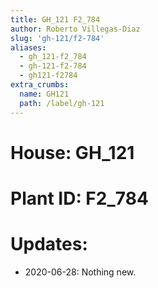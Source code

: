 ```yaml
---
title: GH_121 F2_784
author: Roberto Villegas-Diaz
slug: 'gh-121/f2-784'
aliases:
  - gh_121-f2_784
  - gh-121-f2-784
  - gh121-f2784
extra_crumbs:
  name: GH121
  path: /label/gh-121
---
```


# **House**: GH_121
# **Plant ID**: F2_784
# **Updates**: 
 - 2020-06-28: Nothing new.
